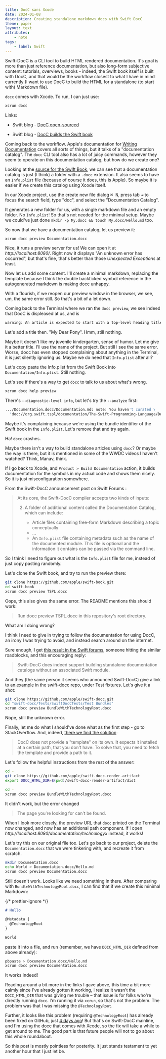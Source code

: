 ```yaml
---
title: DocC sans Xcode
date: 2024-01-08
description: Creating standalone markdown docs with Swift DocC
theme: paper
layout: text
attributes:
    - note
tags:
    - label: Swift
---
```



Swift-DocC is a CLI tool to build HTML rendered documentation. It's goal is more
than just reference documentation, but also long-form subjective content:
tutorials, overviews, books - indeed, the Swift book itself is built with DocC,
and that would be the workflow closest to what I have in mind currently (I want
to use DocC to build the HTML for a standalone (to start with) Markdown file).

`docc` comes with Xcode. To run, I can just use:

```sh
xcrun docc
```

Links:

-   Swift blog - [DocC open-sourced](https://www.swift.org/blog/swift-docc/)

-   Swift blog - [DocC builds the Swift
    book](https://www.swift.org/blog/tspl-on-docc/)

Coming back to the workflow. Apple's documentation for [Writing
Documentation](https://developer.apple.com/documentation/xcode/writing-documentation)
covers all sorts of things, but it talks of a "documentation catalog". The
`docc` CLI tool also has a lot of juicy commands, however they seem to operate
on this documentation catalog, but how do we create one?

Looking at the [source for the Swift Book](https://github.com/apple/swift-book),
we can see that a documentation catalog is just (I think) a folder with a
`.docc` extension. It also seems to have an `Info.plist` file (because of course
it does, this is Apple). So maybe it is easier if we create this catalog using
Xcode itself.

In our Xcode project, use the create new file dialog <kbd>⌘ N</kbd>, press
tab <kbd>⇥</kbd> to focus the search field, type "doc", and select the
"Documentation Catalog".

It generates a new folder for us, with a single markdown file and an empty
folder. No `Info.plist`! So that's not needed for the minimal setup. Maybe we
could've just done `mkdir -p My.docc && touch My.docc/Hello.md` too.

So now that we have a documentation catalog, let us preview it:

```sh
xcrun docc preview Documentation.docc
```

Nice, it runs a preview server for us! We can open it at
_http://localhost:8080/_. Right now it displays "An unknown error has occurred",
but that's fine, that's better than those <i>Unexpected Exception</i>s at least.

Now let us add some content. I'll create a minimal markdown, replacing the
template because I think the double backticked symbol reference in the
autogenerated markdown is making docc unhappy.

With a flourish, if we reopen our preview window in the browser, we see, um, the
same error still. So that's a bit of a let down.

Coming back to the Terminal where we ran the `docc preview`, we see indeed that
DocC is displeased at us, and is

```sh
warning: An article is expected to start with a top-level heading title
```

Let's add a title then. "My Dear Pony". Hmm, still nothing.

Maybe it doesn't like my <strike>juvenile</strike> kindergarten, sense of humor.
Let me give it a better title. I'll use the name of the project. But still I see
the same error. Worse, docc has even stopped complaining about anything in the
Terminal, it is just silently ignoring us. Maybe we do need that `Info.plist`
after all?

Let's copy paste the Info.plist from the Swift Book <RefLink
href="https://github.com/apple/swift-book/blob/main/TSPL.docc/Info.plist" />
into `Documentation/Info.plist`. Still nothing.

Let's see if there's a way to get `docc` to talk to us about what's wrong.

```sh
xcrun docc help preview
```

There's `--diagnostic-level info`, but let's try the `--analyze` first:

```sh
.../Documentation.docc/Documentation.md: note: You haven't curated \
  'doc://org.swift.tspl/documentation/The-Swift-Programming-Language/Documentation'
```

Maybe it's complaining because we're using the bundle identifier of the Swift
book in the `Info.plist`. Let's remove that and try again.

Ha! `docc` crashes.

Maybe there isn't a way to build standalone articles using `docc`? Or maybe the
way is there, but it is mentioned in some of the WWDC videos I haven't watched?
Think, Manav, think.

If I go back to Xcode, and `Product > Build Documentation` action, it builds
documentation for the symbols in my actual code and shows them nicely. So it is
just misconfiguration somewhere.

From the Swift-DocC announcement post on Swift Forums <RefLink
href="https://forums.swift.org/t/announcing-swift-docc/52797" />:

> At its core, the Swift-DocC compiler accepts two kinds of inputs:
>
> 2. A folder of additional content called the Documentation Catalog, which can
>    include:
>
>     - Article files containing free-form Markdown describing a topic
>       conceptually
>     - ...
>     - An `Info.plist` file containing metadata such as the name of the
>       documented module. This file is optional and the information it contains
>       can be passed via the command line.

So I think I need to figure out what is the `Info.plist` file for me, instead of
just copy pasting randomly.

Let's clone the Swift book, and try to run the preview there:

```sh
git clone https://github.com/apple/swift-book.git
cd swift-book
xcrun docc preview TSPL.docc
```

Oops, this also gives the same error. The README mentions this should work:

> Run docc preview TSPL.docc in this repository's root directory.

What am I doing wrong?

I think I need to give in trying to follow the documentation for using DocC, an
irony I was trying to avoid, and instead search around on the internet.

Sure enough, I get [this result in the Swift
forums](https://forums.swift.org/t/standalone-docc-compile/52832), someone
hitting the similar roadblocks, and this encouraging reply:

> Swift-DocC does indeed support building standalone documentation catalogs
> without an associated Swift module.

And they (the same person it seems who announced Swift-DocC) give a link to [an
example](https://github.com/apple/swift-docc/tree/main/Tests/SwiftDocCTests/Test%20Bundles/BundleWithTechnologyRoot.docc)
in the swift-docc repo, under Test fixtures. Let's give it a shot:

```sh
git clone https://github.com/apple/swift-docc.git
cd "swift-docc/Tests/SwiftDocCTests/Test Bundles"
xcrun docc preview BundleWithTechnologyRoot.docc
```

Nope, still the unknown error.

Finally, let me do what I should've done what as the first step - go to
StackOverflow. And, indeed, [there we find the
solution](https://stackoverflow.com/questions/76645803/unable-to-build-documentaion-using-docc-preview-file-docc):

> DocC does not provide a "template" on its own. It expects it installed at a
> certain path, that you don't have. To solve that, you need to fetch the
> template and provide a path to it.

Let's follow the helpful instructions from the rest of the answer:

```sh
cd -
git clone https://github.com/apple/swift-docc-render-artifact
export DOCC_HTML_DIR=$(pwd)/swift-docc-render-artifact/dist

cd -
xcrun docc preview BundleWithTechnologyRoot.docc
```

It didn't work, but the error changed

> The page you're looking for can't be found.

When I look more closely, the preview URL that `docc` printed on the Terminal
now changed, and now has an additional path component. If I open
_http://localhost:8080/documentation/technologyx_ instead, it works!

Let's try this on our original file too. Let's go back to our project, delete
the `Documentation.docc` that we were tinkering with, and recreate it from
scratch.

```sh
mkdir Documentation.docc
echo World > Documentation.docc/Hello.md
xcrun docc preview Documentation.docc
```

Still doesn't work. Looks like we need something in there. After comparing with
`BundleWithTechnologyRoot.docc`, I can find that if we create this minimal
Markdown:

{/* prettier-ignore */}
```md
# Hello

@Metadata {
  @TechnologyRoot
}

World
```

paste it into a file, and run (remember, we have `DOCC_HTML_DIR` defined from
above already):

```sh
pbpaste > Documentation.docc/Hello.md
xcrun docc preview Documentation.docc
```

It works indeed!

Reading around a bit more in the links I gave above, this time a bit more calmly
since I've already gotten it working, I realize it wasn't the `DOCC_HTML_DIR`
that was giving me trouble – that issue is for folks who're directly running
`docc`. I'm running it via `xcrun`, so that's not the problem. The problem was
that I was missing the `@TechnologyRoot`.

Further, it looks like this problem (requiring `@TechnologyRoot`) has already
been fixed on GitHub, just [4 days
ago](https://github.com/apple/swift-docc/pull/778)! But that's on Swift-DocC
mainline, and I'm using the docc that comes with Xcode, so the fix will take a
while to get around to me. The good part is that future people will not to go
about this whole roundabout.

So this post is mostly pointless for posterity. It just stands testament to yet
another hour that I just let be.
